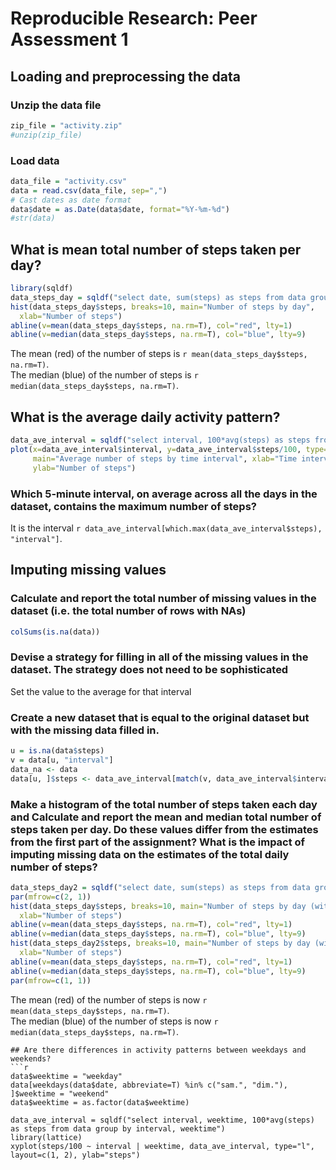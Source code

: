 # Reproducible Research: Peer Assessment 1

## Loading and preprocessing the data
### Unzip the data file
```r
zip_file = "activity.zip"
#unzip(zip_file)
```
### Load data
```r
data_file = "activity.csv"
data = read.csv(data_file, sep=",")
# Cast dates as date format
data$date = as.Date(data$date, format="%Y-%m-%d")
#str(data)
```
## What is mean total number of steps taken per day?
```r
library(sqldf)
data_steps_day = sqldf("select date, sum(steps) as steps from data group by date")
hist(data_steps_day$steps, breaks=10, main="Number of steps by day",
  xlab="Number of steps")
abline(v=mean(data_steps_day$steps, na.rm=T), col="red", lty=1)
abline(v=median(data_steps_day$steps, na.rm=T), col="blue", lty=9)

```

The mean (red) of the number of steps is `r mean(data_steps_day$steps, na.rm=T)`.  
The median (blue) of the number of steps is `r median(data_steps_day$steps, na.rm=T)`.

## What is the average daily activity pattern?
```r
data_ave_interval = sqldf("select interval, 100*avg(steps) as steps from data group by interval")
plot(x=data_ave_interval$interval, y=data_ave_interval$steps/100, type="l",
     main="Average number of steps by time interval", xlab="Time interval",
     ylab="Number of steps")
```
### Which 5-minute interval, on average across all the days in the dataset, contains the maximum number of steps?
It is the interval `r data_ave_interval[which.max(data_ave_interval$steps), "interval"]`.

## Imputing missing values
### Calculate and report the total number of missing values in the dataset (i.e. the total number of rows with NAs)
```r
colSums(is.na(data))
```

### Devise a strategy for filling in all of the missing values in the dataset. The strategy does not need to be sophisticated
Set the value to the average for that interval

### Create a new dataset that is equal to the original dataset but with the missing data filled in.
```r
u = is.na(data$steps)
v = data[u, "interval"]
data_na <- data
data[u, ]$steps <- data_ave_interval[match(v, data_ave_interval$interval), "steps"]/100
```
### Make a histogram of the total number of steps taken each day and Calculate and report the mean and median total number of steps taken per day. Do these values differ from the estimates from the first part of the assignment? What is the impact of imputing missing data on the estimates of the total daily number of steps?
```r
data_steps_day2 = sqldf("select date, sum(steps) as steps from data group by date")
par(mfrow=c(2, 1))
hist(data_steps_day$steps, breaks=10, main="Number of steps by day (with NAs)",
  xlab="Number of steps")
abline(v=mean(data_steps_day$steps, na.rm=T), col="red", lty=1)
abline(v=median(data_steps_day$steps, na.rm=T), col="blue", lty=9)
hist(data_steps_day2$steps, breaks=10, main="Number of steps by day (without NAs",
  xlab="Number of steps")
abline(v=mean(data_steps_day$steps, na.rm=T), col="red", lty=1)
abline(v=median(data_steps_day$steps, na.rm=T), col="blue", lty=9)
par(mfrow=c(1, 1))
```

The mean (red) of the number of steps is now `r mean(data_steps_day$steps, na.rm=T)`.  
The median (blue) of the number of steps is now `r median(data_steps_day$steps, na.rm=T)`.
```
## Are there differences in activity patterns between weekdays and weekends?
```r
data$weektime = "weekday"
data[weekdays(data$date, abbreviate=T) %in% c("sam.", "dim."), ]$weektime = "weekend"
data$weektime = as.factor(data$weektime)

data_ave_interval = sqldf("select interval, weektime, 100*avg(steps) as steps from data group by interval, weektime")
library(lattice)
xyplot(steps/100 ~ interval | weektime, data_ave_interval, type="l", layout=c(1, 2), ylab="steps")
```